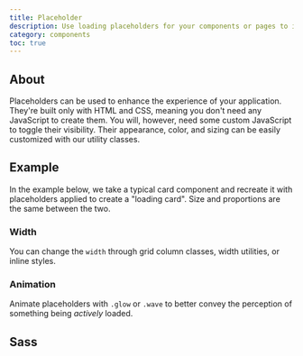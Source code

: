 ```yaml
---
title: Placeholder
description: Use loading placeholders for your components or pages to indicate something may still be loading.
category: components
toc: true
---
```


## About

Placeholders can be used to enhance the experience of your application. They're built only with HTML and CSS, meaning you don't need any JavaScript to create them. You will, however, need some custom JavaScript to toggle their visibility. Their appearance, color, and sizing can be easily customized with our utility classes.

## Example

In the example below, we take a typical card component and recreate it with placeholders applied to create a "loading card". Size and proportions are the same between the two.
<Snippet lang="html">
    <div class="placeholder" aria-hidden="true">
        <span class="el"></span>
        <span class="el"></span>
        <span class="el"></span>
        <span class="el"></span>
        <span class="el"></span>
    </div>
</Snippet>
### Width

You can change the `width` through grid column classes, width utilities, or inline styles.
<Snippet lang="html">
    <div class="placeholder" aria-hidden="true">
        <span class="el"></span>
        <span class="el"></span>
        <span class="el" style="width: 25%;"></span>
    </div>
</Snippet>
### Animation

Animate placeholders with `.glow` or `.wave` to better convey the perception of something being _actively_ loaded.
<Snippet lang="html">
    <p class="placeholder glow">
        <span class="el"></span>
        <span class="el"></span>
        <span class="el"></span>
    </p>
</Snippet>
<Snippet lang="html">
    <p class="placeholder wave">
        <span class="el"></span>
        <span class="el"></span>
        <span class="el"></span>
    </p>
</Snippet>
## Sass
